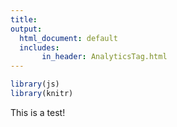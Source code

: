---
title:
output:
  html_document: default
  includes:
       in_header: AnalyticsTag.html
---
```{r lib, echo=FALSE, include=FALSE, warning=FALSE, message=FALSE}
library(js)
library(knitr)
```
<html>

<body>
This is a test!
</body>

</html> 